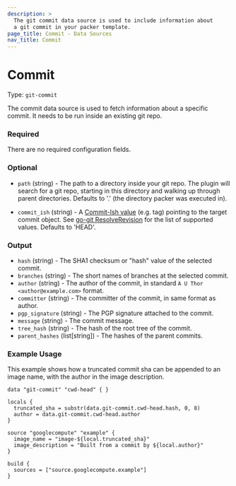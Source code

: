 ```yaml
---
description: >
  The git commit data source is used to include information about
  a git commit in your packer template.
page_title: Commit - Data Sources
nav_title: Commit
---
```


# Commit

Type: `git-commit`

The commit data source is used to fetch information about a specific commit. 
It needs to be run inside an existing git repo.


### Required

There are no required configuration fields.


### Optional

- `path` (string) - The path to a directory inside your git repo. The plugin will
search for a git repo, starting in this directory and walking up through
parent directories. Defaults to '.' (the directory packer was executed in).

- `commit_ish` (string) - A [Commit-Ish value](https://git-scm.com/docs/gitglossary#Documentation/gitglossary.txt-aiddefcommit-ishacommit-ishalsocommittish)
(e.g. tag) pointing to the target commit object.
See [go-git ResolveRevision](https://pkg.go.dev/github.com/go-git/go-git/v5#Repository.ResolveRevision)
for the list of supported values. Defaults to 'HEAD'.


### Output

- `hash` (string) - The SHA1 checksum or "hash" value of the selected commit.
- `branches` (string) - The short names of branches at the selected commit.
- `author` (string) - The author of the commit, in standard `A U Thor <author@example.com>` format.
- `committer` (string) - The committer of the commit, in same format as author.
- `pgp_signature` (string) - The PGP signature attached to the commit.
- `message` (string) - The commit message.
- `tree_hash` (string) - The hash of the root tree of the commit.
- `parent_hashes` (list[string]) - The hashes of the parent commits.


### Example Usage

This example shows how a truncated commit sha can be appended
to an image name, with the author in the image description.

```hcl
data "git-commit" "cwd-head" { }

locals {
  truncated_sha = substr(data.git-commit.cwd-head.hash, 0, 8)
  author = data.git-commit.cwd-head.author
}

source "googlecompute" "example" {
  image_name = "image-${local.truncated_sha}"
  image_description = "Built from a commit by ${local.author}"
}

build {
  sources = ["source.googlecompute.example"]
}
```

